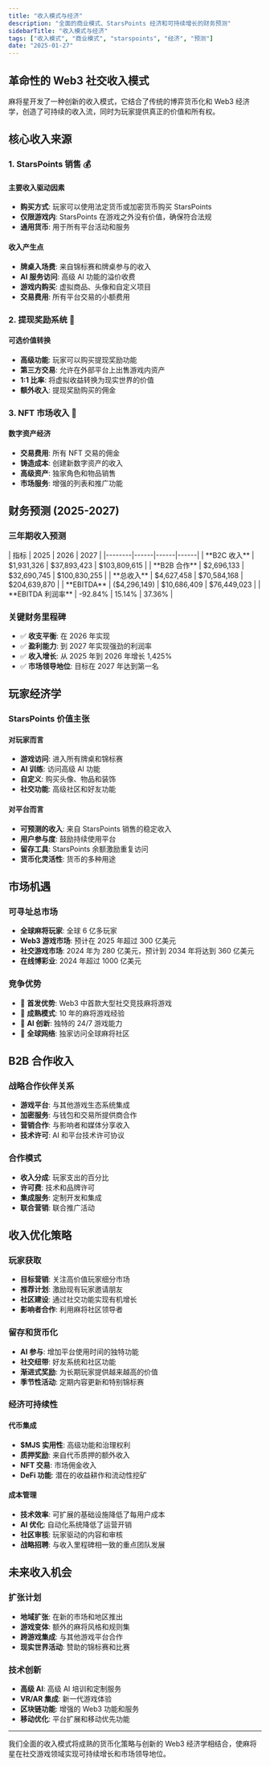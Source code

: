 ```yaml
---
title: "收入模式与经济"
description: "全面的商业模式、StarsPoints 经济和可持续增长的财务预测"
sidebarTitle: "收入模式与经济"
tags: ["收入模式", "商业模式", "starspoints", "经济", "预测"]
date: "2025-01-27"
---
```



## 革命性的 Web3 社交收入模式

麻将星开发了一种创新的收入模式，它结合了传统的博弈货币化和 Web3 经济学，创造了可持续的收入流，同时为玩家提供真正的价值和所有权。

## 核心收入来源

### 1. StarsPoints 销售 💰

#### 主要收入驱动因素
- **购买方式**: 玩家可以使用法定货币或加密货币购买 StarsPoints
- **仅限游戏内**: StarsPoints 在游戏之外没有价值，确保符合法规
- **通用货币**: 用于所有平台活动和服务

#### 收入产生点
- **牌桌入场费**: 来自锦标赛和牌桌参与的收入
- **AI 服务访问**: 高级 AI 功能的溢价收费
- **游戏内购买**: 虚拟商品、头像和自定义项目
- **交易费用**: 所有平台交易的小额费用

### 2. 提现奖励系统 🔄

#### 可选价值转换
- **高级功能**: 玩家可以购买提现奖励功能
- **第三方交易**: 允许在外部平台上出售游戏内资产
- **1:1 比率**: 将虚拟收益转换为现实世界的价值
- **额外收入**: 提现奖励购买的佣金

### 3. NFT 市场收入 🎨

#### 数字资产经济
- **交易费用**: 所有 NFT 交易的佣金
- **铸造成本**: 创建新数字资产的收入
- **高级资产**: 独家角色和物品销售
- **市场服务**: 增强的列表和推广功能

## 财务预测 (2025-2027)

### 三年期收入预测

<Card className='mt-4 w-fit'>
| 指标 | 2025 | 2026 | 2027 |
|--------|------|------|------|
| **B2C 收入** | $1,931,326 | $37,893,423 | $103,809,615 |
| **B2B 合作** | $2,696,133 | $32,690,745 | $100,830,255 |
| **总收入** | $4,627,458 | $70,584,168 | $204,639,870 |
| **EBITDA** | ($4,296,149) | $10,686,409 | $76,449,023 |
| **EBITDA 利润率** | -92.84% | 15.14% | 37.36% |
</Card>

### 关键财务里程碑
- ✅ **收支平衡**: 在 2026 年实现
- ✅ **盈利能力**: 到 2027 年实现强劲的利润率
- ✅ **收入增长**: 从 2025 年到 2026 年增长 1,425%
- ✅ **市场领导地位**: 目标在 2027 年达到第一名

## 玩家经济学

### StarsPoints 价值主张

#### 对玩家而言
- **游戏访问**: 进入所有牌桌和锦标赛
- **AI 训练**: 访问高级 AI 功能
- **自定义**: 购买头像、物品和装饰
- **社交功能**: 高级社区和好友功能

#### 对平台而言
- **可预测的收入**: 来自 StarsPoints 销售的稳定收入
- **用户参与度**: 鼓励持续使用平台
- **留存工具**: StarsPoints 余额激励重复访问
- **货币化灵活性**: 货币的多种用途


## 市场机遇

### 可寻址总市场
- **全球麻将玩家**: 全球 6 亿多玩家
- **Web3 游戏市场**: 预计在 2025 年超过 300 亿美元
- **社交游戏市场**: 2024 年为 280 亿美元，预计到 2034 年将达到 360 亿美元
- **在线博彩业**: 2024 年超过 1000 亿美元

### 竞争优势
- 🥇 **首发优势**: Web3 中首款大型社交竞技麻将游戏
- 🥇 **成熟模式**: 10 年的麻将游戏经验
- 🥇 **AI 创新**: 独特的 24/7 游戏能力
- 🥇 **全球网络**: 独家访问全球麻将社区

## B2B 合作收入

### 战略合作伙伴关系
- **游戏平台**: 与其他游戏生态系统集成
- **加密服务**: 与钱包和交易所提供商合作
- **营销合作**: 与影响者和媒体分享收入
- **技术许可**: AI 和平台技术许可协议

### 合作模式
- **收入分成**: 玩家支出的百分比
- **许可费**: 技术和品牌许可
- **集成服务**: 定制开发和集成
- **联合营销**: 联合推广活动

## 收入优化策略

### 玩家获取
- **目标营销**: 关注高价值玩家细分市场
- **推荐计划**: 激励现有玩家邀请朋友
- **社区建设**: 通过社交功能实现有机增长
- **影响者合作**: 利用麻将社区领导者

### 留存和货币化
- **AI 参与**: 增加平台使用时间的独特功能
- **社交纽带**: 好友系统和社区功能
- **渐进式奖励**: 为长期玩家提供越来越高的价值
- **季节性活动**: 定期内容更新和特别锦标赛

### 经济可持续性

#### 代币集成
- **$MJS 实用性**: 高级功能和治理权利
- **质押奖励**: 来自代币质押的额外收入
- **NFT 交易**: 市场佣金收入
- **DeFi 功能**: 潜在的收益耕作和流动性挖矿

#### 成本管理
- **技术效率**: 可扩展的基础设施降低了每用户成本
- **AI 优化**: 自动化系统降低了运营开销
- **社区审核**: 玩家驱动的内容和审核
- **战略招聘**: 与收入里程碑相一致的重点团队发展

## 未来收入机会

### 扩张计划
- **地域扩张**: 在新的市场和地区推出
- **游戏变体**: 额外的麻将风格和规则集
- **跨游戏集成**: 与其他游戏平台合作
- **现实世界活动**: 赞助的锦标赛和比赛

### 技术创新
- **高级 AI**: 高级 AI 培训和定制服务
- **VR/AR 集成**: 新一代游戏体验
- **区块链功能**: 增强的 Web3 功能和服务
- **移动优化**: 平台扩展和移动优先功能

---

我们全面的收入模式将成熟的货币化策略与创新的 Web3 经济学相结合，使麻将星在社交游戏领域实现可持续增长和市场领导地位。